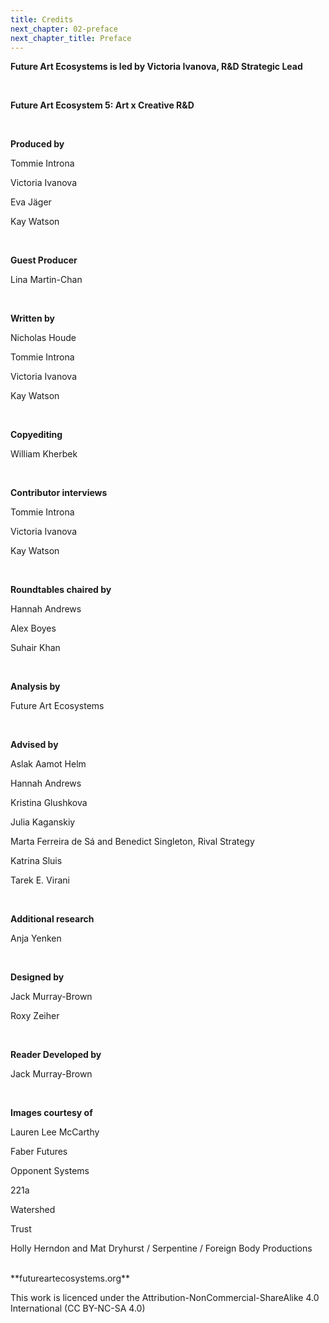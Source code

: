 ```yaml
---
title: Credits
next_chapter: 02-preface
next_chapter_title: Preface
---
```


<Box>

**Future Art Ecosystems is led by Victoria Ivanova, R&D Strategic Lead**

<br/>

**Future Art Ecosystem 5: Art x Creative R&D**

<br/>

**Produced by**

Tommie Introna

Victoria Ivanova

Eva Jäger

Kay Watson

<br/>

**Guest Producer**

Lina Martin-Chan

<br/>

**Written by**

Nicholas Houde

Tommie Introna

Victoria Ivanova

Kay Watson

<br/>

**Copyediting**

William Kherbek

<br/>

**Contributor interviews**

Tommie Introna

Victoria Ivanova

Kay Watson

<br/>

**Roundtables chaired by**

Hannah Andrews

Alex Boyes

Suhair Khan

<br/>

**Analysis by**

Future Art Ecosystems

<br/>

**Advised by**

Aslak Aamot Helm

Hannah Andrews

Kristina Glushkova

Julia Kaganskiy

Marta Ferreira de Sá and Benedict Singleton, Rival Strategy

Katrina Sluis

Tarek E. Virani

<br/>

**Additional research**

Anja Yenken

<br/>

**Designed by**

Jack Murray-Brown

Roxy Zeiher

<br/>

**Reader Developed by**

Jack Murray-Brown

<br/>

**Images courtesy of**

Lauren Lee McCarthy

Faber Futures

Opponent Systems

221a

Watershed

Trust

Holly Herndon and Mat Dryhurst / Serpentine / Foreign Body Productions

<PDFOnly>
<br/>
**futureartecosystems.org**

This work is licenced under the Attribution-NonCommercial-ShareAlike 4.0 International 
(CC BY-NC-SA 4.0)
</PDFOnly>

</Box>
